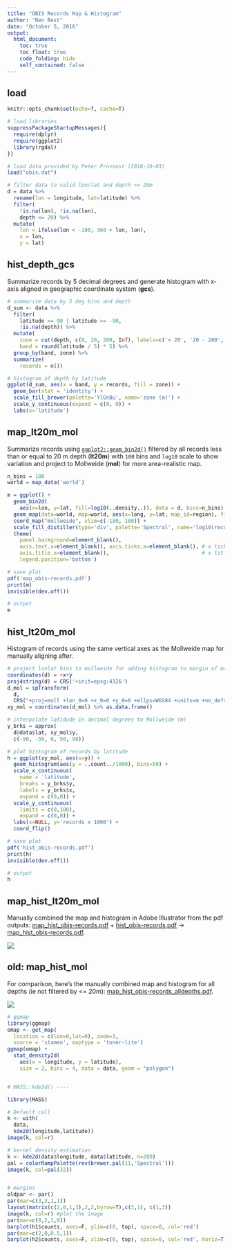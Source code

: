 ```yaml
---
title: "OBIS Records Map & Histogram"
author: "Ben Best"
date: "October 5, 2016"
output:
  html_document:
    toc: true
    toc_float: true
    code_folding: hide
    self_contained: false
---
```


## load

```r
knitr::opts_chunk$set(echo=T, cache=T)
```

```r
# load libraries
suppressPackageStartupMessages({
  require(dplyr)
  require(ggplot2)
  library(rgdal)
})

# load data provided by Peter Provoost (2016-10-03)
load("obis.dat")

# filter data to valid lon/lat and depth <= 20m
d = data %>%
  rename(lon = longitude, lat=latitude) %>%
  filter(
    !is.na(lon), !is.na(lon),
    depth <= 20) %>%
  mutate(
    lon = ifelse(lon < -180, 360 + lon, lon),
    x = lon,
    y = lat)
```

## hist_depth_gcs

Summarize records by 5 decimal degrees and generate histogram with x-axis aligned in geographic coordinate system (**gcs**). 

```r
# summarize data by 5 deg bins and depth
d_sum <- data %>%
  filter(
    latitude <= 90 | latitude >= -90,
    !is.na(depth)) %>%
  mutate(
    zone = cut(depth, c(0, 20, 200, Inf), labels=c('< 20', '20 - 200', '> 200')),
    band = round(latitude / 5) * 5) %>%
  group_by(band, zone) %>%
  summarize(
    records = n())

# histogram of depth by latitude
ggplot(d_sum, aes(x = band, y = records, fill = zone)) +
  geom_bar(stat = 'identity') +
  scale_fill_brewer(palette='YlGnBu', name='zone (m)') +
  scale_y_continuous(expand = c(0, 0)) +
  labs(x='latitude')
```


## map_lt20m_mol

Summarize records using [`ggplot2::geom_bin2d()`](https://www.rdocumentation.org/packages/ggplot2/versions/2.1.0/topics/geom_bin2d) filtered by all records less than or equal to 20 m depth (**lt20m**) with `100` bins and `log10` scale to show variation and project to Mollweide (**mol**) for more area-realistic map. 

```r
n_bins = 100
world = map_data('world')

m = ggplot() +
  geom_bin2d(
    aes(x=lon, y=lat, fill=log10(..density..)), data = d, bins=n_bins) +
  geom_map(data=world, map=world, aes(x=long, y=lat, map_id=region), fill = 'grey70') +
  coord_map("mollweide", xlim=c(-180, 180)) +
  scale_fill_distiller(type='div', palette='Spectral', name='log10(records)') +
  theme(
    panel.background=element_blank(),
    axis.text.x=element_blank(), axis.ticks.x=element_blank(), # x ticks
    axis.title.x=element_blank(),                              # x title
    legend.position='bottom')

# save plot
pdf('map_obis-records.pdf')
print(m)
invisible(dev.off())

# output
m
```

## hist_lt20m_mol

Histogram of records using the same vertical axes as the Mollweide map for manually aligning after.

```r
# project lonlat bins to mollweide for adding histogram to margin of map
coordinates(d) = ~x+y
proj4string(d) = CRS('+init=epsg:4326')
d_mol = spTransform(
  d,
  CRS("+proj=moll +lon_0=0 +x_0=0 +y_0=0 +ellps=WGS84 +units=m +no_defs"))
xy_mol = coordinates(d_mol) %>% as.data.frame()

# interpolate latidude in decimal degrees to Mollweide (m)
y_brks = approx(
  d@data$lat, xy_mol$y,
  c(-90, -50, 0, 50, 90))

# plot histogram of records by latitude
h = ggplot(xy_mol, aes(x=y)) +
  geom_histogram(aes(y = ..count../1000), bins=50) +
  scale_x_continuous(
    name = 'latitude',
    breaks = y_brks$y,
    labels = y_brks$x,
    expand = c(0,0)) +
  scale_y_continuous(
    limits = c(0,100),
    expand = c(0,0)) +
  labs(x=NULL, y='records x 1000') +
  coord_flip()

# save plot
pdf('hist_obis-records.pdf')
print(h)
invisible(dev.off())

# output
h
```

## map_hist_lt20m_mol

Manually combined the map and histogram in Adobe Illustrator from the pdf outputs: [map_hist_obis-records.pdf](map_hist_obis-records.pdf) + [hist_obis-records.pdf](hist_obis-records.pdf) -> [map_hist_obis-records.pdf](map_hist_obis-records.pdf).

![](map_hist_obis-records.png)


## old: map_hist_mol

For comparison, here's the manually combined map and histogram for all depths (ie not filtered by <= 20m): [map_hist_obis-records_alldepths.pdf](map_hist_obis-records_alldepths.pdf).

![](map_hist_obis-records_alldepths.png)


```r
# ggmap
library(ggmap)
omap <- get_map(
  location = c(lon=0,lat=0), zoom=3,
  source = 'stamen', maptype = 'toner-lite')
ggmap(omap) +
  stat_density2d(
    aes(x = longitude, y = latitude),
    size = 2, bins = 4, data = data, geom = "polygon")


# MASS::kde2d() ----

library(MASS)

# Default call
k <- with(
  data,
  kde2d(longitude,latitude))
image(k, col=r)

# kernel density estimation
k <- kde2d(data$longitude, data$latitude, n=200)
pal = colorRampPalette(rev(brewer.pal(11,'Spectral')))
image(k, col=pal(32))


# margins
oldpar <- par()
par(mar=c(3,3,1,1))
layout(matrix(c(2,0,1,3),2,2,byrow=T),c(3,1), c(1,3))
image(k, col=r) #plot the image
par(mar=c(0,2,1,0))
barplot(h1$counts, axes=F, ylim=c(0, top), space=0, col='red')
par(mar=c(2,0,0.5,1))
barplot(h2$counts, axes=F, xlim=c(0, top), space=0, col='red', horiz=T)
```
